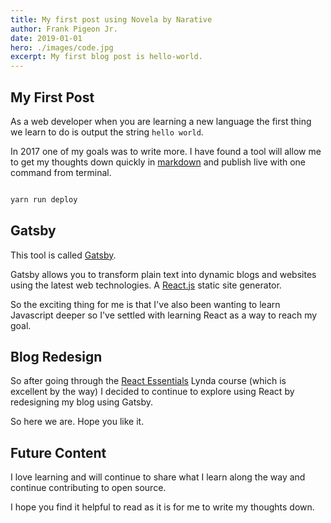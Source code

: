 ```yaml
---
title: My first post using Novela by Narative
author: Frank Pigeon Jr.
date: 2019-01-01
hero: ./images/code.jpg
excerpt: My first blog post is hello-world.
---
```


## My First Post

As a web developer when you are learning a new language the first thing we learn to do is output the string `hello world`.

In 2017 one of my goals was to write more. I have found a tool will allow me to get my thoughts down quickly in [markdown] and publish live with one command from terminal.

```js

yarn run deploy

```

## Gatsby

This tool is called [Gatsby][gatsby].

Gatsby allows you to transform plain text into dynamic blogs and websites using the latest web technologies. A [React.js][react] static site generator.

So the exciting thing for me is that I've also been wanting to learn Javascript deeper so I've settled with learning React as a way to reach my goal.

## Blog Redesign

So after going through the [React Essentials][react-essentials] Lynda course (which is excellent by the way) I decided to continue to explore using React by redesigning my blog using Gatsby.

So here we are. Hope you like it.

## Future Content

I love learning and will continue to share what I learn along the way and continue contributing to open source.

I hope you find it helpful to read as it is for me to write my thoughts down.

[react]: https://facebook.github.io/react/
[markdown]: https://masteringmarkdown.com/
[gatsby]: https://github.com/gatsbyjs/gatsby
[react-essentials]: https://www.lynda.com/React-js-tutorials/React-js-Essential-Training/496905-2.html
